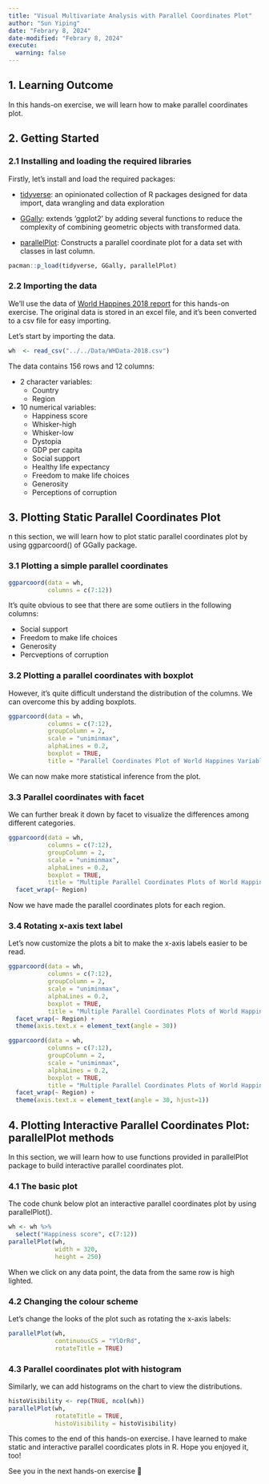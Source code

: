 ```yaml
---
title: "Visual Multivariate Analysis with Parallel Coordinates Plot"
author: "Sun Yiping"
date: "Febrary 8, 2024"
date-modified: "Febrary 8, 2024"
execute: 
  warning: false
---
```


## 1. Learning Outcome

In this hands-on exercise, we will learn how to make parallel coordinates plot.

## 2. Getting Started

### 2.1 Installing and loading the required libraries

Firstly, let's install and load the required packages:

-   [tidyverse](https://www.tidyverse.org/): an opinionated collection of R packages designed for data import, data wrangling and data exploration

-   [GGally](https://cran.r-project.org/web/packages/GGally/index.html): extends 'ggplot2' by adding several functions to reduce the complexity of combining geometric objects with transformed data. 

-   [parallelPlot](https://www.rdocumentation.org/packages/dprep/versions/3.0.2/topics/parallelplot/): Constructs a parallel coordinate plot for a data set with classes in last column.

```r
pacman::p_load(tidyverse, GGally, parallelPlot)

```

### 2.2 Importing the data

We'll use the data of [World Happines 2018 report](https://worldhappiness.report/ed/2018/) for this hands-on exercise. The original data is stored in an excel file, and it's been converted to a csv file for easy importing.

Let's start by importing the data.

```r
wh  <- read_csv("../../Data/WHData-2018.csv")

```

The data contains 156 rows and 12 columns:

-   2 character variables:
    -   Country
    -   Region
-   10 numerical variables:
    -   Happiness score
    -   Whisker-high
    -   Whisker-low
    -   Dystopia
    -   GDP per capita
    -   Social support
    -   Healthy life expectancy
    -   Freedom to make life choices
    -   Generosity
    -   Perceptions of corruption


## 3. Plotting Static Parallel Coordinates Plot

n this section, we will learn how to plot static parallel coordinates plot by using ggparcoord() of GGally package. 

### 3.1 Plotting a simple parallel coordinates

```r
ggparcoord(data = wh, 
           columns = c(7:12))

```

It's quite obvious to see that there are some outliers in the following columns:

-   Social support
-   Freedom to make life choices
-   Generosity
-   Percveptions of corruption

### 3.2 Plotting a parallel coordinates with boxplot

However, it's quite difficult understand the distribution of the columns. We can overcome this by adding boxplots.

```r
ggparcoord(data = wh, 
           columns = c(7:12), 
           groupColumn = 2,
           scale = "uniminmax",
           alphaLines = 0.2,
           boxplot = TRUE, 
           title = "Parallel Coordinates Plot of World Happines Variables")

```

We can now make more statistical inference from the plot.

### 3.3 Parallel coordinates with facet

We can further break it down by facet to visualize the differences among different categories.

```r
ggparcoord(data = wh, 
           columns = c(7:12), 
           groupColumn = 2,
           scale = "uniminmax",
           alphaLines = 0.2,
           boxplot = TRUE, 
           title = "Multiple Parallel Coordinates Plots of World Happines Variables by Region") +
  facet_wrap(~ Region)

```

Now we have made the parallel coordinates plots for each region.

### 3.4 Rotating x-axis text label

Let's now customize the plots a bit to make the x-axis labels easier to be read.

```r
ggparcoord(data = wh, 
           columns = c(7:12), 
           groupColumn = 2,
           scale = "uniminmax",
           alphaLines = 0.2,
           boxplot = TRUE, 
           title = "Multiple Parallel Coordinates Plots of World Happines Variables by Region") +
  facet_wrap(~ Region) + 
  theme(axis.text.x = element_text(angle = 30))

```
```r
ggparcoord(data = wh, 
           columns = c(7:12), 
           groupColumn = 2,
           scale = "uniminmax",
           alphaLines = 0.2,
           boxplot = TRUE, 
           title = "Multiple Parallel Coordinates Plots of World Happines Variables by Region") +
  facet_wrap(~ Region) + 
  theme(axis.text.x = element_text(angle = 30, hjust=1))

```

## 4. Plotting Interactive Parallel Coordinates Plot: parallelPlot methods

In this section, we will learn how to use functions provided in parallelPlot package to build interactive parallel coordinates plot.

### 4.1 The basic plot

The code chunk below plot an interactive parallel coordinates plot by using parallelPlot().

```r
wh <- wh %>%
  select("Happiness score", c(7:12))
parallelPlot(wh,
             width = 320,
             height = 250)

```

When we click on any data point, the data from the same row is high lighted.

### 4.2 Changing the colour scheme

Let's change the looks of the plot such as rotating the x-axis labels:

```r
parallelPlot(wh,
             continuousCS = "YlOrRd",
             rotateTitle = TRUE)

```

### 4.3 Parallel coordinates plot with histogram

Similarly, we can add histograms on the chart to view the distributions.

```r
histoVisibility <- rep(TRUE, ncol(wh))
parallelPlot(wh,
             rotateTitle = TRUE,
             histoVisibility = histoVisibility)

```

This comes to the end of this hands-on exercise. I have learned to make static and interactive parallel coordicates plots in R. Hope you enjoyed it, too!

See you in the next hands-on exercise 🥰  


















